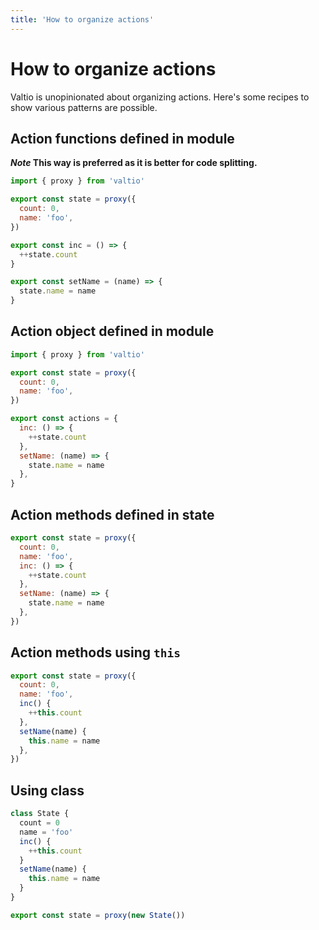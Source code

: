 ```yaml
---
title: 'How to organize actions'
---
```


# How to organize actions

Valtio is unopinionated about organizing actions.
Here's some recipes to show various patterns are possible.

## Action functions defined in module

**_Note_ This way is preferred as it is better for code splitting.**

```js
import { proxy } from 'valtio'

export const state = proxy({
  count: 0,
  name: 'foo',
})

export const inc = () => {
  ++state.count
}

export const setName = (name) => {
  state.name = name
}
```

## Action object defined in module

```js
import { proxy } from 'valtio'

export const state = proxy({
  count: 0,
  name: 'foo',
})

export const actions = {
  inc: () => {
    ++state.count
  },
  setName: (name) => {
    state.name = name
  },
}
```

## Action methods defined in state

```js
export const state = proxy({
  count: 0,
  name: 'foo',
  inc: () => {
    ++state.count
  },
  setName: (name) => {
    state.name = name
  },
})
```

## Action methods using `this`

```js
export const state = proxy({
  count: 0,
  name: 'foo',
  inc() {
    ++this.count
  },
  setName(name) {
    this.name = name
  },
})
```

## Using class

```js
class State {
  count = 0
  name = 'foo'
  inc() {
    ++this.count
  }
  setName(name) {
    this.name = name
  }
}

export const state = proxy(new State())
```

